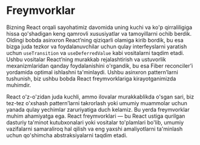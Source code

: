 # Freymvorklar

Bizning React orqali sayohatimiz davomida uning kuchi va ko'p qirraliligiga hissa qo'shadigan keng qamrovli xususiyatlar va tamoyillarni ochib berdik. Oldingi bobda asinxron React’ning qiziqarli olamiga kirib bordik, bu esa bizga juda tezkor va foydalanuvchilar uchun qulay interfeyslarni yaratish uchun `useTransition` va `useDeferredValue` kabi vositalarni taqdim etadi. Ushbu vositalar React’ning murakkab rejalashtirish va ustuvorlik mexanizmlaridan qanday foydalanishini o'rgandik, bu esa Fiber reconciler’i yordamida optimal ishlashni ta'minlaydi. Ushbu asinxron pattern’larni tushunish, biz ushbu bobda React freymvorklariga kirayotganimizda muhimdir.

React o'z-o'zidan juda kuchli, ammo ilovalar murakkablikda o'sgan sari, biz tez-tez o'xshash pattern’larni takrorlash yoki umumiy muammolar uchun yanada qulay yechimlar zaruriyatiga duch kelamiz. Bu yerda freymvorklar muhim ahamiyatga ega. React freymvorklari — bu React ustiga qurilgan dasturiy ta'minot kutubxonalari yoki vositalar to'plamlari bo'lib, umumiy vazifalarni samaraliroq hal qilish va eng yaxshi amaliyotlarni ta'minlash uchun qo'shimcha abstraksiyalarni taqdim etadi.